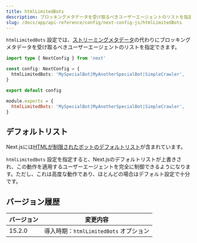 ```yaml
---
title: htmlLimitedBots
description: ブロッキングメタデータを受け取るべきユーザーエージェントのリストを指定します。
slug: /docs/app/api-reference/config/next-config-js/htmlLimitedBots
---
```


`htmlLimitedBots` 設定では、[ストリーミングメタデータ](/docs/app/api-reference/functions/generate-metadata#streaming-metadata)の代わりにブロッキングメタデータを受け取るべきユーザーエージェントのリストを指定できます。

```ts filename="next.config.ts" switcher
import type { NextConfig } from 'next'

const config: NextConfig = {
  htmlLimitedBots: 'MySpecialBot|MyAnotherSpecialBot|SimpleCrawler',
}

export default config
```

```js filename="next.config.js" switcher
module.exports = {
  htmlLimitedBots: 'MySpecialBot|MyAnotherSpecialBot|SimpleCrawler',
}
```

## デフォルトリスト

Next.jsには[HTMLが制限されたボットのデフォルトリスト](https://github.com/vercel/next.js/blob/canary/packages/next/src/shared/lib/router/utils/html-bots.ts)が含まれています。

`htmlLimitedBots` 設定を指定すると、Next.jsのデフォルトリストが上書きされ、この動作を適用するユーザーエージェントを完全に制御できるようになります。ただし、これは高度な動作であり、ほとんどの場合はデフォルト設定で十分です。

## バージョン履歴

| バージョン | 変更内容                             |
| ------- | ------------------------------------ |
| 15.2.0  | 導入時期：`htmlLimitedBots` オプション |
